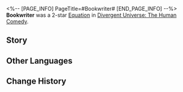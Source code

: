<%-- [PAGE_INFO]
PageTitle=#Bookwriter#
[END_PAGE_INFO] --%>
{{Removed|Equation}}
{{Equation Infobox
|period   = The Human Comedy
|rarity   = 2
|path1    = Remembrance*5
|path2    = Nihility*3
|effect   = When enemy targets are Frozen, inflicts {{Color|h|10}} stack(s) of "{{Trait|Suspicion}}." After suffering DoT, there is a {{Color|h|20%}} base chance the target will enter the Frozen state for {{Color|h|1}} turn(s). Every enemy target can only enter the Frozen state through this method 1 time every {{Color|h|2}} turn(s).
|mentions = 
}}
'''Bookwriter''' was a 2-star [[Divergent Universe: The Human Comedy/Equatoins|Equation]] in [[Divergent Universe: The Human Comedy]].

==Story==
{{Description|How many stories fade into oblivion, as if they never existed? You have watched a fleet loaded with energy storage receptacles plunge into the depths of Interstellar Energy War, never to return &mdash; your friends, your loved ones. You have roamed a crystalline planet where cloudbirds soared with their ion-combed feathers, only to see it vanish from existence &mdash; your hometown, your home planet.<br /><br />How many hardships and heroes have faded into the annals of time, as if they never arrived or made an effort? You must pierce the blackened memoria, fishing for the memory fragments it has consumed, and inscribe them on the pages of history. You will prove their footprints in the empty bowels of nihility.<br /><br />Your body has been eroded to the point where distinguishing reality from dreams is impossible. Yet, you must continue to pen books for the universe!}}
<!--
==Gameplay Notes==
* 
-->
==Other Languages==
{{Other Languages
|en   = Bookwriter
|zhs  = 著书人
|zht  = 著書人
|ja   = {{Rubi|書|しょ}}を{{Rubi|著|あらわ}}す{{Rubi|者|もの}}
|ko   = 책을 쓰는 자
|es   = Escritor
|fr   = Écrivain
|ru   = Книжный писатель
|th   = นักเขียน
|vi   = Người Viết Sách
|de   = Schriftsteller
|id   = Bookwriter
|pt   = Autor de Livros
}}

==Change History==
{{Change History|2.7}}